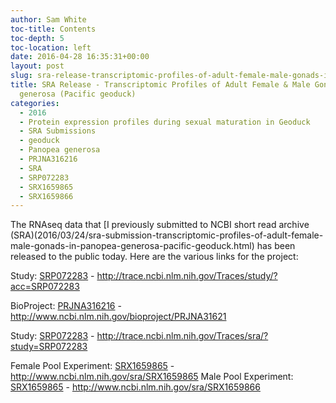 ```yaml
---
author: Sam White
toc-title: Contents
toc-depth: 5
toc-location: left
date: 2016-04-28 16:35:31+00:00
layout: post
slug: sra-release-transcriptomic-profiles-of-adult-female-male-gonads-in-panopea-generosa-pacific-geoduck
title: SRA Release - Transcriptomic Profiles of Adult Female & Male Gonads in Panopea
  generosa (Pacific geoduck)
categories:
  - 2016
  - Protein expression profiles during sexual maturation in Geoduck
  - SRA Submissions
  - geoduck
  - Panopea generosa
  - PRJNA316216
  - SRA
  - SRP072283
  - SRX1659865
  - SRX1659866
---
```


The RNAseq data that [I previously submitted to NCBI short read archive (SRA)(2016/03/24/sra-submission-transcriptomic-profiles-of-adult-female-male-gonads-in-panopea-generosa-pacific-geoduck.html) has been released to the public today. Here are the various links for the project:

Study: [SRP072283](https://trace.ncbi.nlm.nih.gov/Traces/study/?acc=SRP072283) - [http://trace.ncbi.nlm.nih.gov/Traces/study/?acc=SRP072283](http://trace.ncbi.nlm.nih.gov/Traces/study/?acc=SRP072283)



BioProject: [PRJNA316216](https://www.ncbi.nlm.nih.gov/bioproject/PRJNA316216) - [http://www.ncbi.nlm.nih.gov/bioproject/PRJNA31621](http://www.ncbi.nlm.nih.gov/bioproject/PRJNA316216)

Study: [SRP072283](https://trace.ncbi.nlm.nih.gov/Traces/sra/?study=SRP072283) - [http://trace.ncbi.nlm.nih.gov/Traces/sra/?study=SRP072283
](https://trace.ncbi.nlm.nih.gov/Traces/sra/?study=SRP072283)

Female Pool Experiment: [SRX1659865](https://www.ncbi.nlm.nih.gov/sra/SRX1659865) - [http://www.ncbi.nlm.nih.gov/sra/SRX1659865
](https://www.ncbi.nlm.nih.gov/sra/SRX1659865)
Male Pool Experiment: [SRX1659865](https://www.ncbi.nlm.nih.gov/sra/SRX1659866) - [http://www.ncbi.nlm.nih.gov/sra/SRX1659866](http://www.ncbi.nlm.nih.gov/sra/SRX1659866)

